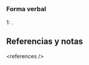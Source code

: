 == {{lengua|es}} ==
{{pron-graf}}

=== Forma verbal ===

;1: {{forma verbo|pasar|p=2p|t=pret ind|m=indicativo}}.

== Referencias y notas ==
&lt;references /&gt;